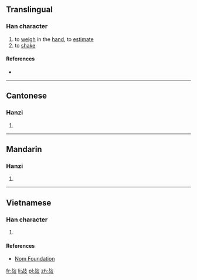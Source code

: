 ==Translingual==

===Han character===
{{Han char|rn=66|rad=攴|as=05|sn=9|four=2164<sub>7</sub>|canj=卜口卜水 (YRYE)|ids=⿰[[占]][[攴]]}}

# to [[weigh]] in the [[hand]], to [[estimate]]
# to [[shake]]

====References====
* {{Han ref|kx=0469.190|dkj=13155|dj=0819.070|hdz=21452.050|uh=6541|ud=25921|bh=CEE7|bd=52967}}

----

==Cantonese==

===Hanzi===
{{yue-hanzi|jyut=[[dim1]]|y=dim1}}

# {{defn|lang=yue|sort=攴05}}

----

==Mandarin==

===Hanzi===
{{cmn-hanzi|pin=[[diān]] ([[dian1]])|wg=tien<sup>1</sup>}}

# {{defn|lang=cmn|sort=攴05}}

----

==Vietnamese==

===Han character===
{{vi-readings|rs=攴05| hanviet = điên}}

# {{defn|lang=vi|sort=攴05}}

====References====
*[http://nomfoundation.org/common/nom_details.php?codepoint=6541 Nom Foundation]

[[fr:敁]]
[[li:敁]]
[[pl:敁]]
[[zh:敁]]